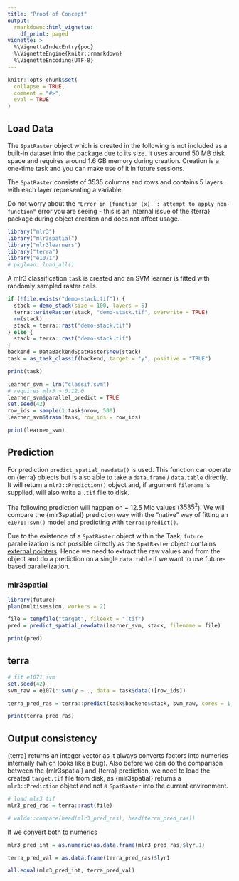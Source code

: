 ```yaml
---
title: "Proof of Concept"
output: 
  rmarkdown::html_vignette:
    df_print: paged
vignette: >
  %\VignetteIndexEntry{poc}
  %\VignetteEngine{knitr::rmarkdown}
  %\VignetteEncoding{UTF-8}
---
```


```r
knitr::opts_chunk$set(
  collapse = TRUE,
  comment = "#>",
  eval = TRUE
)
```

## Load Data

The `SpatRaster` object which is created in the following is not included as a built-in dataset into the package due to its size. 
It uses around 50 MB disk space and requires around 1.6 GB memory during creation.
Creation is a one-time task and you can make use of it in future sessions.

The `SpatRaster` consists of 3535 columns and rows and contains 5 layers with each layer representing a variable.

Do not worry about the `"Error in (function (x)  : attempt to apply non-function"` error you are seeing - this is an internal issue of the {terra} package during object creation and does not affect usage.

```r
library("mlr3")
library("mlr3spatial")
library("mlr3learners")
library("terra")
library("e1071")
# pkgload::load_all()
```

A mlr3 classification `task` is created and an SVM learner is fitted with randomly sampled raster cells.

```r
if (!file.exists("demo-stack.tif")) {
  stack = demo_stack(size = 100, layers = 5)
  terra::writeRaster(stack, "demo-stack.tif", overwrite = TRUE)
  rm(stack)
  stack = terra::rast("demo-stack.tif")
} else {
  stack = terra::rast("demo-stack.tif")
}
backend = DataBackendSpatRaster$new(stack)
task = as_task_classif(backend, target = "y", positive = "TRUE")

print(task)
```

```r
learner_svm = lrn("classif.svm")
# requires mlr3 > 0.12.0
learner_svm$parallel_predict = TRUE
set.seed(42)
row_ids = sample(1:task$nrow, 500)
learner_svm$train(task, row_ids = row_ids)

print(learner_svm)
```

## Prediction

For prediction `predict_spatial_newdata()` is used.
This function can operate on {terra} objects but is also able to take a `data.frame` / `data.table` directly.
It will return a `mlr3::Prediction()` object and, if argument `filename` is supplied, will also write a `.tif` file to disk.

The following prediction will happen on ~ 12.5 Mio values ($3535^2$).
We will compare the {mlr3spatial} prediction way with the "native" way of fitting an `e1071::svm()` model and predicting with `terra::predict()`.

Due to the existence of a `SpatRaster` object within the Task, `future` parallelization is not possible directly as the `SpatRaster` object contains [external pointers](https://future.futureverse.org/articles/future-4-non-exportable-objects.html?q=pointers#package-terra).
Hence we need to extract the raw values and from the object and do a prediction on a single `data.table` if we want to use future-based parallelization.

### mlr3spatial

```r
library(future)
plan(multisession, workers = 2)

file = tempfile("target", fileext = ".tif")
pred = predict_spatial_newdata(learner_svm, stack, filename = file)

print(pred)
```

## terra

```r
# fit e1071 svm
set.seed(42)
svm_raw = e1071::svm(y ~ ., data = task$data()[row_ids])

terra_pred_ras = terra::predict(task$backend$stack, svm_raw, cores = 1, cpkgs = "e1071")

print(terra_pred_ras)
```

## Output consistency

{terra} returns an integer vector as it always converts factors into numerics internally (which looks like a bug).
Also before we can do the comparison between the {mlr3spatial} and {terra} prediction, we need to load the created `target.tif` file from disk, as {mlr3spatial} returns a `mlr3::Prediction` object and not a `SpatRaster` into the current environment.

```r
# load mlr3 tif
mlr3_pred_ras = terra::rast(file)

# waldo::compare(head(mlr3_pred_ras), head(terra_pred_ras))
```

If we convert both to numerics

```r
mlr3_pred_int = as.numeric(as.data.frame(mlr3_pred_ras)$lyr.1)

terra_pred_val = as.data.frame(terra_pred_ras)$lyr1

all.equal(mlr3_pred_int, terra_pred_val)
```
